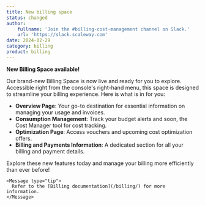 ```yaml
---
title: New billing space
status: changed
author:
    fullname: 'Join the #billing-cost-management channel on Slack.'
    url: 'https://slack.scaleway.com'
date: 2024-02-29
category: billing
product: billing
---
```


**New Billing Space available!**

Our brand-new Billing Space is now live and ready for you to explore. Accessible right from the console's right-hand menu, this space is designed to streamline your billing experience. Here is what is in for you:

- **Overview Page**: Your go-to destination for essential information on managing your usage and invoices.
- **Consumption Management**: Track your budget alerts and soon, the Cost Manager tool for cost tracking.
- **Optimization Page**: Access vouchers and upcoming cost optimization offers.
- **Billing and Payments Information**: A dedicated section for all your billing and payment details.

Explore these new features today and manage your billing more efficiently than ever before!

    <Message type="tip">
      Refer to the [Billing documentation](/billing/) for more information.
    </Message>


